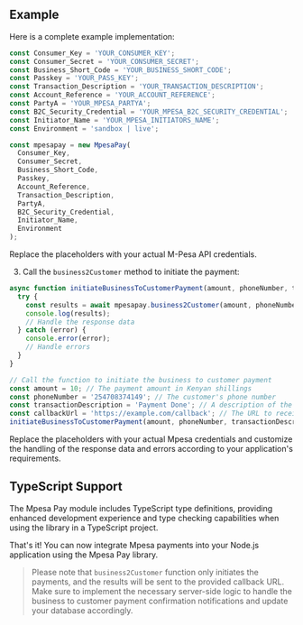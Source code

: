 ## Example

Here is a complete example implementation:

```javascript
const Consumer_Key = 'YOUR_CONSUMER_KEY';
const Consumer_Secret = 'YOUR_CONSUMER_SECRET';
const Business_Short_Code = 'YOUR_BUSINESS_SHORT_CODE';
const Passkey = 'YOUR_PASS_KEY';
const Transaction_Description = 'YOUR_TRANSACTION_DESCRIPTION';
const Account_Reference = 'YOUR_ACCOUNT_REFERENCE';
const PartyA = 'YOUR_MPESA_PARTYA';
const B2C_Security_Credential = 'YOUR_MPESA_B2C_SECURITY_CREDENTIAL';
const Initiator_Name = 'YOUR_MPESA_INITIATORS_NAME';
const Environment = 'sandbox | live';

const mpesapay = new MpesaPay(
  Consumer_Key,
  Consumer_Secret,
  Business_Short_Code,
  Passkey,
  Account_Reference,
  Transaction_Description,
  PartyA,
  B2C_Security_Credential,
  Initiator_Name,
  Environment
);
```

Replace the placeholders with your actual M-Pesa API credentials.

3. Call the `business2Customer` method to initiate the payment:

```javascript
async function initiateBusinessToCustomerPayment(amount, phoneNumber, transactionDescription, callbackUrl) {
  try {
    const results = await mpesapay.business2Customer(amount, phoneNumber, transactionDescription, callbackUrl);
    console.log(results);
    // Handle the response data
  } catch (error) {
    console.error(error);
    // Handle errors
  }
}

// Call the function to initiate the business to customer payment
const amount = 10; // The payment amount in Kenyan shillings
const phoneNumber = '254708374149'; // The customer's phone number
const transactionDescription = 'Payment Done'; // A description of the payment
const callbackUrl = 'https://example.com/callback'; // The URL to receive payment status updates
initiateBusinessToCustomerPayment(amount, phoneNumber, transactionDescription, callbackUrl);
```

Replace the placeholders with your actual Mpesa credentials and customize the handling of the response data and errors according to your application's requirements.


## TypeScript Support

The Mpesa Pay module includes TypeScript type definitions, providing enhanced development experience and type checking capabilities when using the library in a TypeScript project.


That's it! You can now integrate Mpesa payments into your Node.js application using the Mpesa Pay library.

> Please note that ```business2Customer``` function only initiates the payments, and the results will be sent to the provided callback URL. Make sure to implement the necessary server-side logic to handle the business to customer payment confirmation notifications and update your database accordingly.

